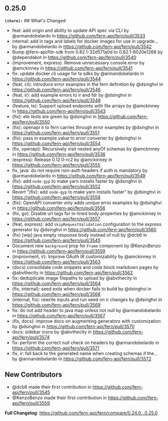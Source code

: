 ## 0.25.0
**`(chore):`** ## What's Changed
* feat: add origin and ability to update API spec via CLI by @armandobelardo in https://github.com/fern-api/fern/pull/3533
* internal: add in tags and labels for docker images for use in upgrade… by @armandobelardo in https://github.com/fern-api/fern/pull/3542
* Bump @fern-api/fdr-sdk from 0.82.1-32d571a0d to 0.82.1-6020e1266 by @dependabot in https://github.com/fern-api/fern/pull/3540
* (improvement, express): Remove unnecessary console.error by @amckinney in https://github.com/fern-api/fern/pull/3541
* fix: update docker cli usage for ts sdks by @armandobelardo in https://github.com/fern-api/fern/pull/3544
* (feat, cli): introduce error examples in the fern definition by @dsinghvi in https://github.com/fern-api/fern/pull/3546
* (feat, ir): add example errors to ir and fdr by @dsinghvi in https://github.com/fern-api/fern/pull/3548
* (feature, ts): Support upload endpoints with file arrays by @amckinney in https://github.com/fern-api/fern/pull/3543
* (fix): ete tests are green by @dsinghvi in https://github.com/fern-api/fern/pull/3550
* (fix): openapi ir to fern carries through error examples by @dsinghvi in https://github.com/fern-api/fern/pull/3551
* (fix): pass in example.value to error converter by @dsinghvi in https://github.com/fern-api/fern/pull/3554
* (fix, openapi): Recursively visit nested anyOf schemas by @amckinney in https://github.com/fern-api/fern/pull/3536
* (express): Release 0.12.0-rc2 by @amckinney in https://github.com/fern-api/fern/pull/3555
* fix, java: do not require non-auth headers if auth is mandatory by @armandobelardo in https://github.com/fern-api/fern/pull/3549
* (fix): add `node-gyp` to make yarn installs faster by @dsinghvi in https://github.com/fern-api/fern/pull/3552
* Revert "(fix): add `node-gyp` to make yarn installs faster" by @dsinghvi in https://github.com/fern-api/fern/pull/3558
* (fix): OpenAPI converter only adds unique error examples by @dsinghvi in https://github.com/fern-api/fern/pull/3556
* (fix, go): Disable url tags for in-lined body properties by @amckinney in https://github.com/fern-api/fern/pull/3557
* (feat, express): add `skipRequestValidation` configuration to the express generator by @dsinghvi in https://github.com/fern-api/fern/pull/3560
* (fix) [wip] java empty response body instead of null by @dcb6 in https://github.com/fern-api/fern/pull/3545
* Document new `background` prop for `Frame` component by @KenzoBenzo in https://github.com/fern-api/fern/pull/3559
* (improvment, ir): Improve OAuth IR customizability by @amckinney in https://github.com/fern-api/fern/pull/3563
* (docs) consolidate code snippets and code block markdown pages by @abvthecity in https://github.com/fern-api/fern/pull/3562
* fix: deduplicate image filepaths to upload by @abvthecity in https://github.com/fern-api/fern/pull/3564
* (fix, internal): seed exits when docker fails to build by @dsinghvi in https://github.com/fern-api/fern/pull/3568
* (internal, fix): rewrite inputs and run seed on ir changes by @dsinghvi in https://github.com/fern-api/fern/pull/3569
* fix: do not add header to java map unless not null by @armandobelardo in https://github.com/fern-api/fern/pull/3567
* (fix, docs): improve docs on augmenting generators with customization by @dsinghvi in https://github.com/fern-api/fern/pull/3570
* docs: sidebar icons by @abvthecity in https://github.com/fern-api/fern/pull/3574
* fix: perform the correct null check on headers by @armandobelardo in https://github.com/fern-api/fern/pull/3571
* fix, ir: fall back to the generated name when creating schemas if the… by @armandobelardo in https://github.com/fern-api/fern/pull/3572

## New Contributors
* @dcb6 made their first contribution in https://github.com/fern-api/fern/pull/3545
* @KenzoBenzo made their first contribution in https://github.com/fern-api/fern/pull/3559

**Full Changelog**: https://github.com/fern-api/fern/compare/0.24.0...0.25.0


